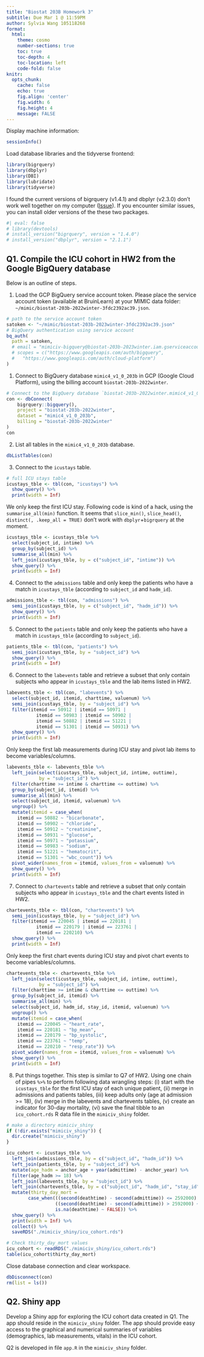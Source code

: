 ```yaml
---
title: "Biostat 203B Homework 3"
subtitle: Due Mar 1 @ 11:59PM
author: Sylvia Wang 105118268
format:
  html:
    theme: cosmo
    number-sections: true
    toc: true
    toc-depth: 4
    toc-location: left
    code-fold: false
knitr:
  opts_chunk: 
    cache: false    
    echo: true
    fig.align: 'center'
    fig.width: 6
    fig.height: 4
    message: FALSE
---
```


Display machine information:
```r
sessionInfo()
```

Load database libraries and the tidyverse frontend:
```r
library(bigrquery)
library(dbplyr)
library(DBI)
library(lubridate)
library(tidyverse)
```

I found the current versions of bigrquery (v1.4.1) and dbplyr (v2.3.0) don't work well together on my computer ([Issue](https://github.com/r-dbi/bigrquery/issues/509)). If you encounter similar issues, you can install older versions of the these two packages.
```r
#| eval: false
# library(devtools)
# install_version("bigrquery", version = "1.4.0")
# install_version("dbplyr", version = "2.1.1")
```

## Q1. Compile the ICU cohort in HW2 from the Google BigQuery database 

Below is an outline of steps.

1. Load the GCP BigQuery service account token. Please place the service account token (available at BruinLearn) at your MIMIC data folder: `~/mimic/biostat-203b-2022winter-3fdc2392ac39.json`.
```r
# path to the service account token 
satoken <- "~/mimic/biostat-203b-2023winter-3fdc2392ac39.json"
# BigQuery authentication using service account
bq_auth(
  path = satoken,
  # email = "mimiciv-bigquery@biostat-203b-2023winter.iam.gserviceaccount.com",
  # scopes = c("https://www.googleapis.com/auth/bigquery",
  #   "https://www.googleapis.com/auth/cloud-platform")
)
```

1. Connect to BigQuery database `mimic4_v1_0_203b` in GCP (Google Cloud Platform), using the billing account `biostat-203b-2022winter`.
```r
# Connect to the BigQuery database `biostat-203b-2022winter.mimic4_v1_0_203b`
con <- dbConnect(
    bigrquery::bigquery(),
    project = "biostat-203b-2022winter",
    dataset = "mimic4_v1_0_203b",
    billing = "biostat-203b-2022winter"
)
con
```

2. List all tables in the `mimic4_v1_0_203b` database.
```r
dbListTables(con)
```

3. Connect to the `icustays` table.
```r
# full ICU stays table
icustays_tble <- tbl(con, "icustays") %>%
  show_query() %>%
  print(width = Inf)
```
We only keep the first ICU stay. Following code is kind of a hack, using the `summarise_all(min)` function. It seems that `slice_min()`, `slice_head()`, `distinct(, .keep_all = TRUE)` don't work with `dbplyr`+`bigrquery` at the moment.
```r
icustays_tble <- icustays_tble %>% 
  select(subject_id, intime) %>% 
  group_by(subject_id) %>% 
  summarise_all(min) %>%
  left_join(icustays_tble, by = c("subject_id", "intime")) %>%
  show_query() %>%
  print(width = Inf)
```

4. Connect to the `admissions` table and only keep the patients who have a match in `icustays_tble` (according to `subject_id` and `hadm_id`).
```r
admissions_tble <- tbl(con, "admissions") %>%
  semi_join(icustays_tble, by = c("subject_id", "hadm_id")) %>% 
  show_query() %>%
  print(width = Inf)
```

5. Connect to the `patients` table and only keep the patients who have a match in `icustays_tble` (according to `subject_id`).
```r
patients_tble <- tbl(con, "patients") %>%
  semi_join(icustays_tble, by = "subject_id") %>% 
  show_query() %>%
  print(width = Inf)
```

6. Connect to the `labevents` table and retrieve a subset that only contain subjects who appear in `icustays_tble` and the lab items listed in HW2. 

```r
labevents_tble <- tbl(con, "labevents") %>%
  select(subject_id, itemid, charttime, valuenum) %>% 
  semi_join(icustays_tble, by = "subject_id") %>% 
  filter(itemid == 50912 | itemid == 50971 | 
           itemid == 50983 | itemid == 50902 |
           itemid == 50882 | itemid == 51221 | 
           itemid == 51301 | itemid == 50931) %>% 
  show_query() %>%
  print(width = Inf)
```
Only keep the first lab measurements during ICU stay and pivot lab items to become variables/columns.
```r
labevents_tble <- labevents_tble %>% 
  left_join(select(icustays_tble, subject_id, intime, outtime), 
            by = "subject_id") %>% 
  filter(charttime >= intime & charttime <= outtime) %>%
  group_by(subject_id, itemid) %>%
  summarise_all(min) %>%
  select(subject_id, itemid, valuenum) %>%
  ungroup() %>%
  mutate(itemid = case_when(
    itemid == 50882 ~ "bicarbonate",
    itemid == 50902 ~ "chloride",
    itemid == 50912 ~ "creatinine",
    itemid == 50931 ~ "glucose",
    itemid == 50971 ~ "potassium",
    itemid == 50983 ~ "sodium",
    itemid == 51221 ~ "hematocrit",
    itemid == 51301 ~ "wbc_count")) %>% 
  pivot_wider(names_from = itemid, values_from = valuenum) %>%
  show_query() %>% 
  print(width = Inf)
```

7. Connect to `chartevents` table and retrieve a subset that only contain subjects who appear in `icustays_tble` and the chart events listed in HW2.
```r
chartevents_tble <- tbl(con, "chartevents") %>%
  semi_join(icustays_tble, by = "subject_id") %>% 
  filter(itemid == 220045 | itemid == 220181 | 
           itemid == 220179 | itemid == 223761 |
           itemid == 220210) %>% 
  show_query() %>%
  print(width = Inf)
```
Only keep the first chart events during ICU stay and pivot chart events to become variables/columns.
```r
chartevents_tble <- chartevents_tble %>%
  left_join(select(icustays_tble, subject_id, intime, outtime), 
            by = "subject_id") %>% 
  filter(charttime >= intime & charttime <= outtime) %>%
  group_by(subject_id, itemid) %>%
  summarise_all(min) %>%
  select(subject_id, hadm_id, stay_id, itemid, valuenum) %>%
  ungroup() %>%
  mutate(itemid = case_when(
    itemid == 220045 ~ "heart_rate",
    itemid == 220181 ~ "bp_mean",
    itemid == 220179 ~ "bp_systolic",
    itemid == 223761 ~ "temp",
    itemid == 220210 ~ "resp_rate")) %>% 
  pivot_wider(names_from = itemid, values_from = valuenum) %>%
  show_query() %>% 
  print(width = Inf)
```

8. Put things together. This step is similar to Q7 of HW2. Using one chain of pipes `%>%` to perform following data wrangling steps: (i) start with the `icustays_tble` for the first ICU stay of each unique patient, (ii) merge in admissions and patients tables, (iii) keep adults only (age at admission >= 18), (iv) merge in the labevents and chartevents tables, (v) create an indicator for 30-day mortality, (vi) save the final tibble to an `icu_cohort.rds` R data file in the `mimiciv_shiny` folder.

```r
# make a directory mimiciv_shiny
if (!dir.exists("mimiciv_shiny")) {
  dir.create("mimiciv_shiny")
}
```

```r
icu_cohort <- icustays_tble %>%
  left_join(admissions_tble, by = c("subject_id", "hadm_id")) %>%
  left_join(patients_tble, by = "subject_id") %>%
  mutate(age_hadm = anchor_age + year(admittime) - anchor_year) %>%
  filter(age_hadm >= 18) %>%
  left_join(labevents_tble, by = "subject_id") %>%
  left_join(chartevents_tble, by = c("subject_id", "hadm_id", "stay_id")) %>%
  mutate(thirty_day_mort =
        case_when(((second(deathtime) - second(admittime)) <= 2592000) ~ TRUE,
                  ((second(deathtime) - second(admittime)) > 2592000) ~ FALSE,
                  is.na(deathtime) ~ FALSE)) %>%
  show_query() %>%
  print(width = Inf) %>%
  collect() %>%
  saveRDS("./mimiciv_shiny/icu_cohort.rds")
```

```r
# Check thirty_day_mort values
icu_cohort <- readRDS("./mimiciv_shiny/icu_cohort.rds")
table(icu_cohort$thirty_day_mort)
```

Close database connection and clear workspace.
```r
dbDisconnect(con)
rm(list = ls())
```

## Q2. Shiny app

Develop a Shiny app for exploring the ICU cohort data created in Q1. The app should reside in the `mimiciv_shiny` folder. The app should provide easy access to the graphical and numerical summaries of variables (demographics, lab measurements, vitals) in the ICU cohort.

Q2 is developed in file `app.R` in the `mimiciv_shiny` folder.